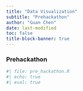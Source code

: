 ```yaml
---
title: "Data Visualization"
subtitle: "Prehackathon"
author: "Guan Chen"
date: last-modified
toc: false
title-block-banner: true
---
```


### Prehackathon

```r
#| file: pre_hackathon.R
#| echo: true
#| eval: true
```